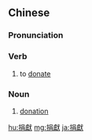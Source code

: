 {{also|捐献}}
==Chinese==
{{zh-forms|s=捐献}}

===Pronunciation===
{{zh-pron
|m=juānxiàn
|c=gyun1 hin3
|h=pfs=kiên-hien
|mn=koan-hiàn
|cat=v,n
}}

===Verb===
{{zh-verb}}

# to [[donate]]

===Noun===
{{zh-noun}}

# [[donation]]

{{zh-cat|Advanced}}

[[hu:捐獻]]
[[mg:捐獻]]
[[ja:捐獻]]